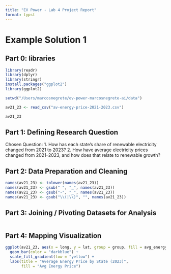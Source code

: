 ```yaml
---
title: "EV Power - Lab 4 Project Report"
format: typst
---
```


# Example Solution 1

## **Part 0: libraries**


```r
library(readr)     
library(dplyr)      
library(stringr)   
install.packages("ggplot2")
library(ggplot2)

setwd("/Users/marcosnegrete/ev-power-marcosnegrete-ai/data")

av21_23 <- read_csv("av-energy-price-2021-2023.csv")

av21_23

```

## **Part 1:** **Defining Research Question**

Chosen Question:
1. How has each state's share of renewable electricity changed from 2021 to 2023?
2. How have average electricity prices changed from 2021–2023, and how does that relate to renewable growth?

## **Part 2: Data Preparation and Cleaning**
```r

names(av21_23) <- tolower(names(av21_23))  
names(av21_23) <- gsub(" ", "_", names(av21_23))  
names(av21_23) <- gsub("-", "_", names(av21_23))    
names(av21_23) <- gsub("\\(|\\)", "", names(av21_23))
```


## **Part 3: Joining / Pivoting Datasets for Analysis**

```r


```

## **Part 4: Mapping Visualization**

```r

ggplot(av21_23, aes(x = long, y = lat, group = group, fill = avg_energy_price)) +
  geom_bar(color = "darkblue") + 
  scale_fill_gradient(low = "yellow") +
  labs(title = "Average Energy Price by State (2023)",
       fill = "Avg Energy Price") 
```